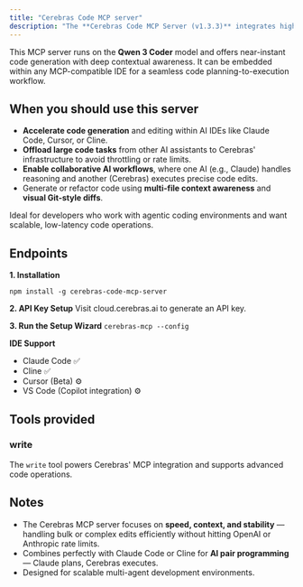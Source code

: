 ```yaml
---
title: "Cerebras Code MCP server"  
description: "The **Cerebras Code MCP Server (v1.3.3)** integrates high-speed code generation and editing capabilities into AI-assisted IDEs such as Claude Code, Cline, and Cursor. It allows you to use your preferred AI (Claude, Qwen, etc.) for planning and strategy, and delegate the actual code-writing and modification tasks to Cerebras' optimized models — maximizing speed while avoiding API rate limits."  
---
```


This MCP server runs on the **Qwen 3 Coder** model and offers near-instant code generation with deep contextual awareness. It can be embedded within any MCP-compatible IDE for a seamless code planning-to-execution workflow.


## When you should use this server

* **Accelerate code generation** and editing within AI IDEs like Claude Code, Cursor, or Cline.
* **Offload large code tasks** from other AI assistants to Cerebras' infrastructure to avoid throttling or rate limits.
* **Enable collaborative AI workflows**, where one AI (e.g., Claude) handles reasoning and another (Cerebras) executes precise code edits.
* Generate or refactor code using **multi-file context awareness** and **visual Git-style diffs**.

Ideal for developers who work with agentic coding environments and want scalable, low-latency code operations.

## Endpoints

**1. Installation**

`npm install -g cerebras-code-mcp-server`

**2. API Key Setup**
Visit cloud.cerebras.ai to generate an API key.

**3. Run the Setup Wizard**
`cerebras-mcp --config`

**IDE Support**
* Claude Code ✅
* Cline ✅
* Cursor (Beta) ⚙️
* VS Code (Copilot integration) ⚙️

## Tools provided

### **write**

The `write` tool powers Cerebras' MCP integration and supports advanced code operations.

## Notes

* The Cerebras MCP server focuses on **speed, context, and stability** — handling bulk or complex edits efficiently without hitting OpenAI or Anthropic rate limits.
* Combines perfectly with Claude Code or Cline for **AI pair programming** — Claude plans, Cerebras executes.
* Designed for scalable multi-agent development environments.

